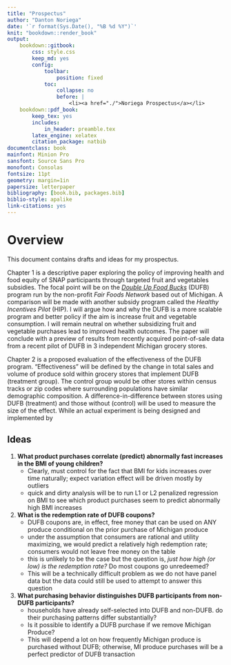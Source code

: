 ```yaml
---
title: "Prospectus"
author: "Danton Noriega"
date: '`r format(Sys.Date(), "%B %d %Y")`'
knit: "bookdown::render_book"
output:
    bookdown::gitbook:
        css: style.css
        keep_md: yes
        config:
            toolbar:
                position: fixed
            toc:
                collapse: no
                before: |
                    <li><a href="./">Noriega Prospectus</a></li>
    bookdown::pdf_book:
        keep_tex: yes
        includes:
            in_header: preamble.tex
        latex_engine: xelatex
        citation_package: natbib
documentclass: book
mainfont: Minion Pro
sansfont: Source Sans Pro
monofont: Consolas
fontsize: 11pt
geometry: margin=1in
papersize: letterpaper
bibliography: [book.bib, packages.bib]
biblio-style: apalike
link-citations: yes
---
```


# Overview {#index}

This document contains drafts and ideas for my prospectus.

Chapter 1 is a descriptive paper exploring the policy of improving health and food equity of SNAP participants through targeted fruit and vegetables subsidies. The focal point will be on the [*Double Up Food Bucks*][dufb] (DUFB) program run by the non-profit *Fair Foods Network* based out of Michigan. A comparison will be made with another subsidy program called the *Healthy Incentives Pilot* (HIP). I will argue how and why the DUFB is a more scalable program and better policy if the aim is increase fruit and vegetable consumption. I will remain neutral on whether subsidizing fruit and vegetable purchases lead to improved health outcomes. The paper will conclude with a preview of results from recently acquired point-of-sale data from a recent pilot of DUFB in 3 independent Michigan grocery stores.

[dufb]: http://www.doubleupfoodbucks.org/

Chapter 2 is a proposed evaluation of the effectiveness of the DUFB program. "Effectiveness" will be defined by the change in total sales and volume of produce sold within grocery stores that implement DUFB (treatment group). The control group would be other stores within census tracks or zip codes where surrounding populations have similar demographic composition. A difference-in-difference between stores using DUFB (treatment) and those without (control) will be used to measure the size of the effect. While an actual experiment is being designed and implemented by


## Ideas

1. **What product purchases correlate (predict) abnormally fast increases in the BMI of young children?**
    - Clearly, must control for the fact that BMI for kids increases over time naturally; expect variation effect will be driven mostly by outliers
    - quick and dirty analysis will be to run L1 or L2 penalized regression on BMI to see which product purchases seem to predict abnormally high BMI increases
2. **What is the redemption rate of DUFB coupons?**
    - DUFB coupons are, in effect, free money that can be used on ANY produce conditional on the prior purchase of Michigan produce
    - under the assumption that consumers are rational and utility maximizing, we would predict a relatively high redemption rate; consumers would not leave free money on the table
    - this is unlikely to be the case but the question is, *just how high (or low) is the redemption rate?* Do most coupons go unredeemed?
    - This will be a technically difficult problem as we do not have panel data but the data could still be used to attempt to answer this question
3. **What purchasing behavior distinguishes DUFB participants from non-DUFB participants?**
    - households have already self-selected into DUFB and non-DUFB. do their purchasing patterns differ substantially?
    - Is it possible to identify a DUFB purchase if we remove Michigan Produce?
    - This will depend a lot on how frequently Michigan produce is purchased without DUFB; otherwise, MI produce purchases will be a perfect predictor of DUFB transaction
